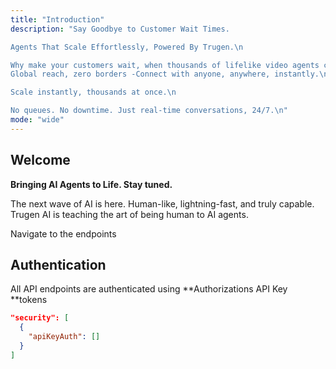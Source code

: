 ```yaml
---
title: "Introduction"
description: "Say Goodbye to Customer Wait Times.

Agents That Scale Effortlessly, Powered By Trugen.\n

Why make your customers wait, when thousands of lifelike video agents can engage them instantly? Deploy Agents that talk, listen, and act-no barriers of geography, language, or time zones. Always on. Always ready. Always human-like.\n
Global reach, zero borders -Connect with anyone, anywhere, instantly.\n

Scale instantly, thousands at once.\n

No queues. No downtime. Just real-time conversations, 24/7.\n"
mode: "wide"
---
```


## Welcome

**Bringing AI Agents to Life. Stay tuned.**

The next wave of AI is here. Human-like, lightning-fast, and truly capable. Trugen AI is teaching the art of being human to AI agents.

<Card title="MCP Endpoints" icon="leaf" href="https://truviz.mintlify.app/api-reference/endpoint/agentget">
  Navigate to the endpoints
</Card>

## Authentication
 
All API endpoints are authenticated using \*\*Authorizations API Key \*\*tokens

```json
"security": [
  {
    "apiKeyAuth": []
  }
]
```
